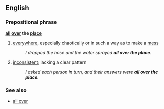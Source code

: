 ==English==
===Prepositional phrase===
'''[[all]] [[over]] the [[place]]'''
#{{idiom}} [[everywhere]], especially chaotically or in such a way as to make a [[mess]]
#:''I dropped the hose and the water sprayed '''all over the place'''.''
#{{idiom}} [[inconsistent]]; lacking a clear pattern
#:''I asked each person in turn, and their answers were '''all over the place'''.''


===See also===
*[[all over]]